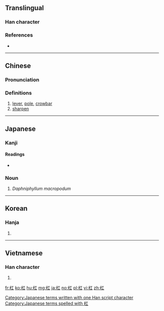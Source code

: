 {{also|槓}}
==Translingual==

===Han character===
{{Han char|rn=75|rad=木|as=03|sn=7|four=41910|canj=DM,XDM|ids=⿰木工}}

===References===
* {{Han ref|kx=0512.130|dkj=14481|dj=0898.030|hdz=21157.010|uh=6760|ud=26464|bh=A7FE|bd=43006}}

----

==Chinese==
{{zh-forms}}

===Pronunciation===
{{zh-pron
|m=gāng
|c=gong1,gong3
|mc=y
|oc=y
|ma=
|cat=n,v
}}

===Definitions===
# [[lever]], [[pole]], [[crowbar]]
# [[sharpen]]

----

==Japanese==

===Kanji===
{{ja-kanji|grade=|rs=木03}}

====Readings====
* {{ja-readings|on=[[こう]] (kō)|kun=[[てこ]] (teko)}}

===Noun===
{{ja-noun|k|hira=ゆずりは|rom=yuzuriha|kata=ユズリハ}}

# {{ja-def|ユズリハ}} {{context|rare|lang=ja|sort=ゆずりは}} ''Daphniphyllum macropodum''

[[Category:Japanese terms written with one Han script character]]
[[Category:Japanese terms spelled with 杠]]

----

==Korean==

===Hanja===
{{ko-hanja|hangeul=강|eumhun=|rv=gang|mr=kang|y=kang}}

# {{defn|lang=ko|sort=木03}}

----

==Vietnamese==

===Han character===
{{vi-hantu|[[gông]], [[giang]]|rs=木03}}

# {{defn|lang=vi|sort=木03}}

[[fr:杠]]
[[ko:杠]]
[[hu:杠]]
[[mg:杠]]
[[ja:杠]]
[[no:杠]]
[[pl:杠]]
[[vi:杠]]
[[zh:杠]]
